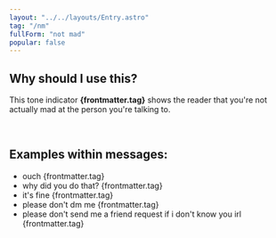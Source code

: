 ```yaml
---
layout: "../../layouts/Entry.astro"
tag: "/nm"
fullForm: "not mad"
popular: false
---
```


## Why should I use this?

This tone indicator **{frontmatter.tag}** shows the reader that you're not actually mad at the person you're talking to.

<br />

## Examples within messages:

- ouch {frontmatter.tag}
- why did you do that? {frontmatter.tag}
- it's fine {frontmatter.tag}
- please don't dm me {frontmatter.tag}
- please don't send me a friend request if i don't know you irl {frontmatter.tag}